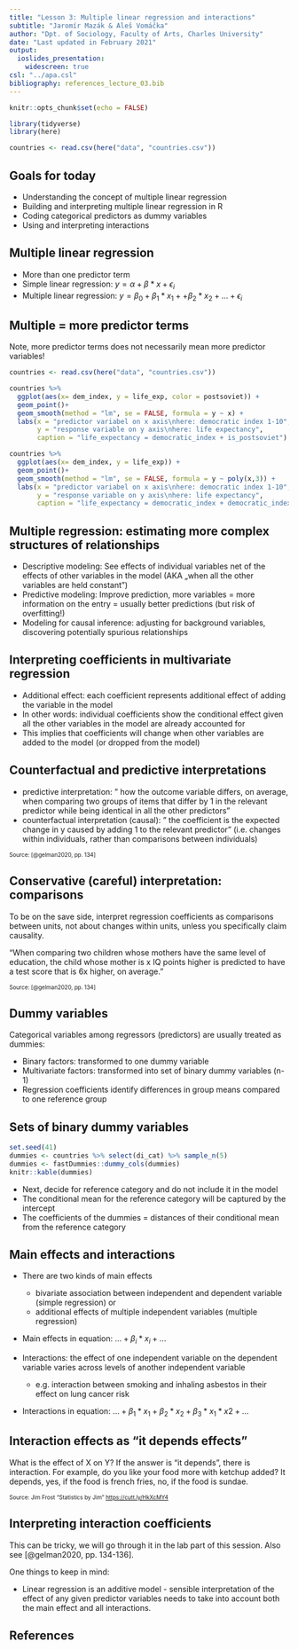 ```yaml
---
title: "Lesson 3: Multiple linear regression and interactions"
subtitle: "Jaromír Mazák & Aleš Vomáčka"
author: "Dpt. of Sociology, Faculty of Arts, Charles University"
date: "Last updated in February 2021"
output:
  ioslides_presentation:
    widescreen: true
csl: "../apa.csl"
bibliography: references_lecture_03.bib
---
```


```r
knitr::opts_chunk$set(echo = FALSE)

library(tidyverse)
library(here)

countries <- read.csv(here("data", "countries.csv"))
```

## Goals for today

-   Understanding the concept of multiple linear regression
-   Building and interpreting multiple linear regression in R
-   Coding categorical predictors as dummy variables
-   Using and interpreting interactions

## Multiple linear regression

-   More than one predictor term
-   Simple linear regression: $y = \alpha + \beta*x + \epsilon_i$
-   Multiple linear regression: $y = \beta_0 + \beta_1*x_1 + + \beta_2*x_2 + ... + \epsilon_i$


## Multiple = more predictor terms

Note, more predictor terms does not necessarily mean more predictor variables!

<div>

```r

countries <- read.csv(here("data", "countries.csv"))

countries %>%
  ggplot(aes(x= dem_index, y = life_exp, color = postsoviet)) +
  geom_point()+
  geom_smooth(method = "lm", se = FALSE, formula = y ~ x) +
  labs(x = "predictor variabel on x axis\nhere: democratic index 1-10",
       y = "response variable on y axis\nhere: life expectancy",
       caption = "life_expectancy = democratic_index + is_postsoviet")

countries %>%
  ggplot(aes(x= dem_index, y = life_exp)) +
  geom_point()+
  geom_smooth(method = "lm", se = FALSE, formula = y ~ poly(x,3)) +
  labs(x = "predictor variabel on x axis\nhere: democratic index 1-10",
       y = "response variable on y axis\nhere: life expectancy",
       caption = "life_expectancy = democratic_index + democratic_index^2 + democratic_index^3")
```

<div>

## Multiple regression: estimating more complex structures of relationships

-   Descriptive modeling: See effects of individual variables net of the effects of other variables in the model (AKA „when all the other variables are held constant")
-   Predictive modeling: Improve prediction, more variables = more information on the entry = usually better predictions (but risk of overfitting!)
-   Modeling for causal inference: adjusting for background variables, discovering potentially spurious relationships



## Interpreting coefficients in multivariate regression

-   Additional effect: each coefficient represents additional effect of adding the variable in the model
-   In other words: individual coefficients show the conditional effect given all the other variables in the model are already accounted for
-   This implies that coefficients will change when other variables are added to the model (or dropped from the model)

## Counterfactual and predictive interpretations

- predictive interpretation: " how the outcome variable differs, on average, when comparing two groups of items that differ by 1 in the relevant predictor while being identical in all the other predictors"
- counterfactual interpretation (causal): " the coefficient is the expected change in y caused by adding 1 to the relevant predictor" (i.e. changes within individuals, rather than comparisons between individuals)

<font size="1">Source: [@gelman2020, pp. 134]</font>

## Conservative (careful) interpretation: comparisons

To be on the save side, interpret regression coefficients as comparisons between units, not about changes within units, unless you specifically claim causality.

“When comparing two children whose mothers have the same level of education, the child whose mother is x IQ points higher is predicted to have a test score that is 6x higher, on average.”

<font size="1">Source: [@gelman2020, pp. 134]</font>

## Dummy variables

Categorical variables among regressors (predictors) are usually treated as dummies:


- Binary factors: transformed to one dummy variable
- Multivariate factors: transformed into set of binary dummy variables (n-1)
- Regression coefficients identify differences in group means compared to one reference group


## Sets of binary dummy variables


```r
set.seed(41)
dummies <- countries %>% select(di_cat) %>% sample_n(5)
dummies <- fastDummies::dummy_cols(dummies)
knitr::kable(dummies)
```

- Next, decide for reference category and do not include it in the model
- The conditional mean for the reference category will be captured by the intercept
- The coefficients of the dummies = distances of their conditional mean from the reference category


## Main effects and interactions

- There are two kinds of main effects 

    - bivariate association between independent and dependent variable (simple regression) or 
    - additional effects of multiple independent variables (multiple regression)
    
- Main effects in equation: $... +  \beta_i*x_i +...$

- Interactions: the effect of one independent variable on the dependent variable varies across levels of another independent variable

    - e.g. interaction between smoking and inhaling asbestos in their effect on lung cancer risk

- Interactions in equation: $... +  \beta_1*x_1 + \beta_2*x_2 + \beta_3*x_1*x2 + ...$
    
    
## Interaction effects as "it depends effects"

What is the effect of X on Y? If the answer is "it depends", there is interaction. For example, do you like your food more with ketchup added? It depends, yes, if the food is french fries, no, if the food is sundae. 

<font size="1">Source: Jim Frost "Statistics by Jim" <https://cutt.ly/HkXcMY4></font>

## Interpreting interaction coefficients 

This can be tricky, we will go through it in the lab part of this session. Also see [@gelman2020, pp. 134-136]. 

One things to keep in mind:

- Linear regression is an additive model - sensible interpretation of the effect of any given predictor variables needs to take into account both the main effect and all interactions. 


## References
